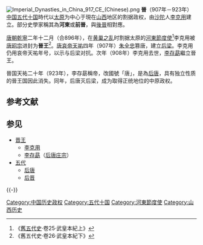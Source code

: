 {{other uses|subject=五代十国时代在今山西省的割据政权|other=其他晉國|晋}}
[[File:Imperial_Dynasties_in_China_917_CE_(Chinese).png|thumb]]
'''晉'''（907年－923年）[[中国|中国]][[五代十国|五代十国]]時代以[[太原市|太原]]为中心于現在[[山西省|山西]]地区的割据政权，由[[沙陀|沙陀]]人[[李克用|李克用]]建立。部分史學家稱其為'''河東'''或'''前晉'''，與[[後晉|後晉]]相對應。

[[唐朝|唐朝]][[乾寧|乾寧]]二年十二月（合896年），在[[黄巢之乱|黄巢之乱]]时割据太原的[[河東節度使|河東節度使]]<ref>《[[舊五代史|舊五代史]]·卷25·武皇本紀上》</ref>李克用被[[唐昭宗|唐昭宗]]进封为'''晉王'''<ref>《舊五代史·卷26·武皇本紀下》</ref>。[[唐哀帝|唐哀帝]][[天祐_(唐朝)|天祐]]四年（907年）[[朱温|朱全忠]]篡唐，建立[[后梁|后梁]]。李克用仍用哀帝天祐年号，以示与后梁对抗。次年（908年）李克用去世，[[唐庄宗|李存勗]]繼立晉王。

晉国天祐二十年（923年），李存勗稱帝，改國號「唐」，是為[[后唐|后唐]]，具有独立性质的晉王国因此消失。同年，后唐灭后梁，成为取得正统地位的中原政权。

== 参考文献 ==
{{Reflist|1}}

== 参见 ==
{{Portal box|中国|历史|山西}}
* [[晋王|晋王]]
**[[李克用|李克用]]
** [[唐庄宗|李存勗]]（[[唐庄宗|后唐庄宗]]）
* [[五代十国|五代]]
**[[后唐|后唐]]
** [[后晋|后晋]]

{{-}}
{{FiveDynasties-song-liao-jin}}

[[Category:中国历史政权|Category:中国历史政权]]
[[Category:五代十国|Category:五代十国]]
[[Category:河東節度使|Category:河東節度使]]
[[Category:山西历史|Category:山西历史]]